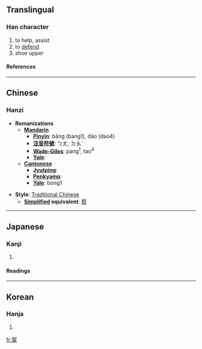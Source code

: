 {{see|帮}}

==Translingual==
===Han character===
{{Han char|rn=50|rad=巾|as=14|sn=17|four=4422<sub>7</sub>|canj=土戈竹日月 (GIHAB)}}
# to help, assist
# to [[defend]]
# shoe upper
====References====
{{Han ref|kx=0337.230|dkj=09125|dj=0644.280|hdz=10756.150|uh=5E6B|ud=24171|bh=C0B0|bd=49328}}
----
==Chinese==
===Hanzi===


* '''Romanizations'''
** '''[[Mandarin]]'''
*** '''[[Pinyin]]''': bāng (bang1), dào (dao4)
*** '''[[注音符號]]''': ㄅㄤ, ㄉㄠˋ
*** '''[[Wade-Giles]]''': pang<sup>1</sup>, tao<sup>4</sup>
*** '''[[Yale]]''': 
** '''[[Cantonese]]'''
*** '''[[Jyutping]]''':
*** '''[[Penkyamp]]''': 
*** '''[[Yale]]''': bong1

* '''Style''': [[Traditional Chinese]] 
** '''[[Simplified Chinese|Simplified]] equivalent''': [[帮]]
----
==Japanese==
===Kanji===
{{ja-kanji|grade=|rs=巾14}}
# {{defn|Japanese}} 
====Readings====
{{ja-readings|on=[[ほう]] (hō)|kun=[[たすける]] (tasukeru)}}
----
==Korean==
===Hanja===
{{ko-hanja|hangeul=방|rv=bang|mr=pang}}
# {{defn|Korean}}

[[fr:幫]]